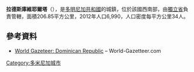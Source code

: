 {{Coord|18|34|12|N|71|43|48|W|display=title}}

'''拉德斯庫維耶爾塔'''（{{lang-es|La Descubierta}}），是[[多明尼加共和國|多明尼加共和國]]的城鎮，位於該國西南部，由[[獨立省|獨立省]]負責管轄，面積206.85平方公里，2012年人口6,990，人口密度每平方公里34人。

==參考資料==
*[https://archive.today/20121204181725/http://world-gazetteer.com/wg.php?x=&men=gcis&lng=en&des=wg&geo=-65&srt=npan&col=abcdefghinoq&msz=1500&pt=c&va=x World Gazeteer: Dominican Republic] – World-Gazetteer.com

{{DominicanRepublic-geo-stub}}
[[Category:多米尼加城市|Category:多米尼加城市]]